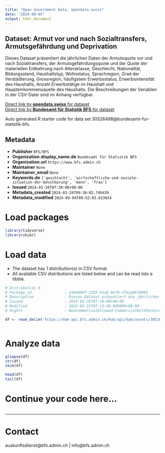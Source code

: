 ```yaml
---
title: "Open Government Data, opendata.swiss"
date: "2024-09-05"
output: html_document
---
```


## Dataset: Armut vor und nach Sozialtransfers, Armutsgefährdung und Deprivation

Dieses Dataset präsentiert die jährlichen Daten der Armutsquote vor und nach Sozialtransfers, der Armutsgefährdungsquote und der Quote der materiellen Entbehrung nach Altersklasse, Geschlecht, Nationalität, Bildungsstand, Haushaltstyp, Wohnstatus, Sprachregion, Grad der Verstädterung, Grossregion, häufigstem Erwerbsstatus, Erwerbsintensität des Haushalts, Anzahl Erwerbstätige im Haushalt und Haupteinkommensquelle des Haushalts. Die Beschreibungen der Variablen in der CSV-Datei sind im Anhang verfügbar.

[Direct link by **opendata.swiss** for dataset](https://opendata.swiss/de/dataset/armut-vor-und-nach-sozialtransfers-armutsgefahrdung-und-deprivation1)<br>
[Direct link by **Bundesamt für Statistik BFS** for dataset](https://www.bfs.admin.ch/asset/de/ts-x-20.03.02-VM-01)

Auto generated R starter code for data set 30526498@bundesamt-fur-statistik-bfs.

## Metadata

- **Publisher** `BFS/OFS`
- **Organization.display_name.de** `Bundesamt für Statistik BFS`
- **Organization.url** `https://www.bfs.admin.ch`
- **Maintainer** `None`
- **Maintainer_email** `None`
- **Keywords.de** `['geschlecht', 'wirtschaftliche-und-soziale-situation-der-bevolkerung', 'mann', 'frau']`
- **Issued** `2024-03-26T07:30:00+00:00`
- **Metadata_created** `2024-03-26T09:36:02.746439`
- **Metadata_modified** `2024-09-04T09:52:03.633654`


# Load packages

```r

library(tidyverse)
library(skimr)

```

# Load data

-   The dataset has 1 distribution(s) in CSV format.
-   All available CSV distributions are listed below and can be read into a tibble.

```r

# Distribution 0
# Package_id               : 418e989f-2355-41a9-8e79-3fb2a06f8063
# Description              : Dieses Dataset präsentiert die jährlichen Daten der Armutsquote vor und nach Sozialtransfers, der Armutsgefährdungsquote und der Quote der materiellen Entbehrung nach Altersklasse, Geschlecht, Nationalität, Bildungsstand, Haushaltstyp, Wohnstatus, Sprachregion, Grad der Verstädterung, Grossregion, häufigstem Erwerbsstatus, Erwerbsintensität des Haushalts, Anzahl Erwerbstätige im Haushalt und Haupteinkommensquelle des Haushalts. Die Beschreibungen der Variablen in der CSV-Datei sind im Anhang verfügbar.
# Issued                   : 2024-03-26T07:30:00+00:00
# Modified                 : 2024-03-15T07:13:38.869000+00:00
# Rights                   : NonCommercialAllowed-CommercialWithPermission-ReferenceRequired

df <- read_delim('https://dam-api.bfs.admin.ch/hub/api/dam/assets/30526504/master')



```

# Analyze data

```r

glimpse(df)
str(df)
skim(df)

head(df)
tail(df)

```

# Continue your code here...

```r

```

------------------------------------------------------------------------

# Contact

auskunftsdienst@bfs.admin.ch | info@bfs.admin.ch
